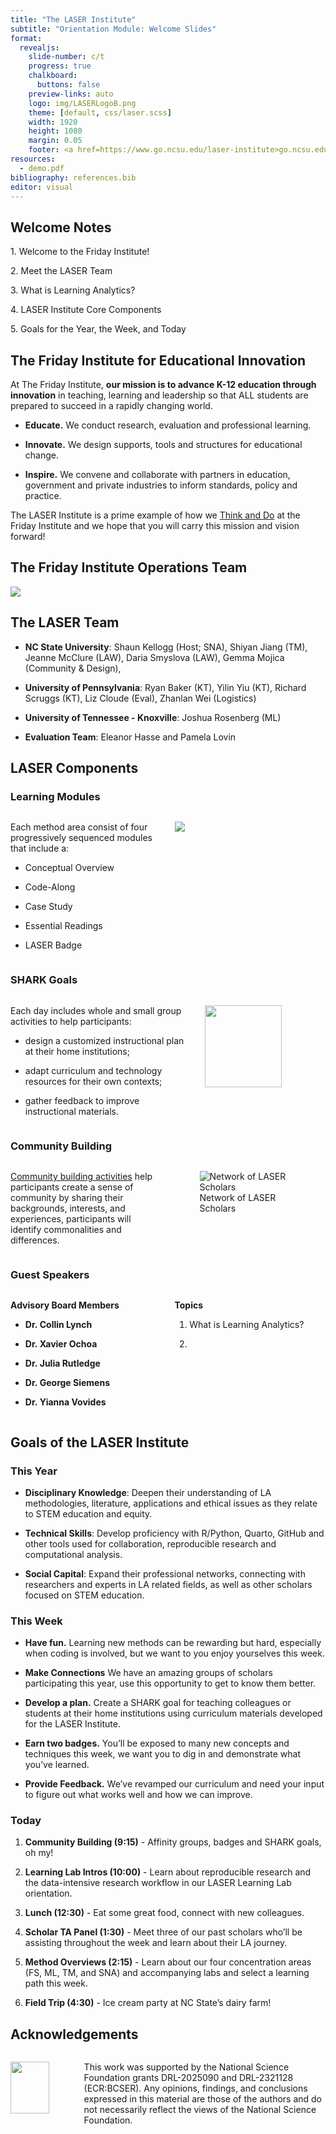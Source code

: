 ```yaml
---
title: "The LASER Institute"
subtitle: "Orientation Module: Welcome Slides"
format:
  revealjs: 
    slide-number: c/t
    progress: true
    chalkboard: 
      buttons: false
    preview-links: auto
    logo: img/LASERLogoB.png
    theme: [default, css/laser.scss]
    width: 1920
    height: 1080
    margin: 0.05
    footer: <a href=https://www.go.ncsu.edu/laser-institute>go.ncsu.edu/laser-institute
resources:
  - demo.pdf
bibliography: references.bib
editor: visual
---
```


## Welcome Notes

1\. Welcome to the Friday Institute!

2\. Meet the LASER Team

3\. What is Learning Analytics?

4\. LASER Institute Core Components

5\. Goals for the Year, the Week, and Today

## The Friday Institute for Educational Innovation

At The Friday Institute, **our mission is to advance K-12 education through innovation** in teaching, learning and leadership so that ALL students are prepared to succeed in a rapidly changing world.

-   **Educate.** We conduct research, evaluation and professional learning.

-   **Innovate.** We design supports, tools and structures for educational change.

-   **Inspire.** We convene and collaborate with partners in education, government and private industries to inform standards, policy and practice.

The LASER Institute is a prime example of how we [Think and Do](https://www.ncsu.edu/think-and-do/) at the Friday Institute and we hope that you will carry this mission and vision forward!

## The Friday Institute Operations Team

![](img/laser-ops.png){fig-align="center"}

## The LASER Team

-   **NC State University**: Shaun Kellogg (Host; SNA), Shiyan Jiang (TM), Jeanne McClure (LAW), Daria Smyslova (LAW), Gemma Mojica (Community & Design),

-   **University of Pennsylvania**: Ryan Baker (KT), Yilin Yiu (KT), Richard Scruggs (KT), Liz Cloude (Eval), Zhanlan Wei (Logistics)

-   **University of Tennessee - Knoxville**: Joshua Rosenberg (ML)

-   **Evaluation Team**: Eleanor Hasse and Pamela Lovin

## LASER Components

::: panel-tabset
### Learning Modules

::: columns
::: {.column width="50%"}
Each method area consist of four progressively sequenced modules that include a:

-   Conceptual Overview

-   Code-Along

-   Case Study

-   Essential Readings

-   LASER Badge
:::

::: {.column width="50%"}

![](img/learning-labs.png)
:::
:::

### SHARK Goals

::: columns
::: {.column width="60%"}
Each day includes whole and small group activities to help participants:

-   design a customized instructional plan at their home institutions;

-   adapt curriculum and technology resources for their own contexts;

-   gather feedback to improve instructional materials.
:::

::: {.column width="40%"}

![](img/laser-shark.png){fig-align="center" width="80%"}
:::
:::

### Community Building

::: columns
::: {.column width="50%"}
[Community building activities](https://fi.ncsu.edu/news/laser-institute-builds-community-of-scholars-for-lifelong-connections-future-collaboration/) help participants create a sense of community by sharing their backgrounds, interests, and experiences, participants will identify commonalities and differences.
:::

::: {.column width="50%"}
![Network of LASER Scholars](img/laser-network.png)
:::
:::

### Guest Speakers

::: columns
::: {.column width="50%"}
**Advisory Board Members**

-   **Dr. Collin Lynch**

-   **Dr. Xavier Ochoa**

-   **Dr. Julia Rutledge**

-   **Dr. George Siemens**

-   **Dr. Yianna Vovides**
:::

::: {.column width="50%"}
**Topics**

1.  What is Learning Analytics?

2.  
:::
:::
:::

## Goals of the LASER Institute

::: panel-tabset
### This Year

-   **Disciplinary Knowledge**: Deepen their understanding of LA methodologies, literature, applications and ethical issues as they relate to STEM education and equity.

-   **Technical Skills**: Develop proficiency with R/Python, Quarto, GitHub and other tools used for collaboration, reproducible research and computational analysis.

-   **Social Capital**: Expand their professional networks, connecting with researchers and experts in LA related fields, as well as other scholars focused on STEM education.

### This Week

-   **Have fun.** Learning new methods can be rewarding but hard, especially when coding is involved, but we want to you enjoy yourselves this week.

-   **Make Connections** We have an amazing groups of scholars participating this year, use this opportunity to get to know them better.

-   **Develop a plan.** Create a SHARK goal for teaching colleagues or students at their home institutions using curriculum materials developed for the LASER Institute.

-   **Earn two badges.** You'll be exposed to many new concepts and techniques this week, we want you to dig in and demonstrate what you've learned.

-   **Provide Feedback.** We've revamped our curriculum and need your input to figure out what works well and how we can improve.

### Today

1.  **Community Building (9:15)** - Affinity groups, badges and SHARK goals, oh my!

2.  **Learning Lab Intros (10:00)** - Learn about reproducible research and the data-intensive research workflow in our LASER Learning Lab orientation.

3.  **Lunch (12:30)** - Eat some great food, connect with new colleagues.

4.  **Scholar TA Panel (1:30)** - Meet three of our past scholars who'll be assisting throughout the week and learn about their LA journey.

5.  **Method Overviews (2:15)** - Learn about our four concentration areas (FS, ML, TM, and SNA) and accompanying labs and select a learning path this week.

6.  **Field Trip (4:30)** - Ice cream party at NC State's dairy farm!
:::

## Acknowledgements

::: columns
::: {.column width="20%"}
![](img/nsf.jpg){fig-align="center" width="80%"}
:::

::: {.column width="80%"}
This work was supported by the National Science Foundation grants DRL-2025090 and DRL-2321128 (ECR:BCSER). Any opinions, findings, and conclusions expressed in this material are those of the authors and do not necessarily reflect the views of the National Science Foundation.
:::
:::
